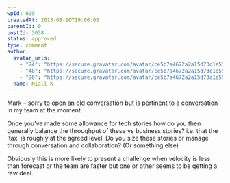 ```yaml
---
wpId: 699
createdAt: 2015-08-10T19:06:00
parentId: 0
postId: 3038
status: approved
type: comment
author:
  avatar_urls:
    - "24": "https://secure.gravatar.com/avatar/ce5b7a4672a2a15d73c1e554c6d0171d?s=24&d=mm&r=g"
    - "48": "https://secure.gravatar.com/avatar/ce5b7a4672a2a15d73c1e554c6d0171d?s=48&d=mm&r=g"
    - "96": "https://secure.gravatar.com/avatar/ce5b7a4672a2a15d73c1e554c6d0171d?s=96&d=mm&r=g"
  name: Niall K
---
```


Mark – sorry to open an old conversation but is pertinent to a conversation in my team at the moment.

Once you’ve made some allowance for tech stories how do you then generally balance the throughput of these vs business stories? i.e. that the ‘tax’ is roughly at the agreed level. Do you size these stories or manage through conversation and collaboration? (Or something else)

Obviously this is more likely to present a challenge when velocity is less than forecast or the team are faster but one or other seems to be getting a raw deal.